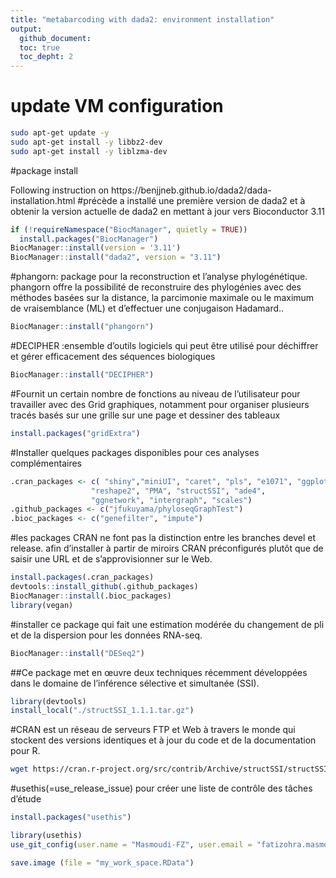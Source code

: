 ```yaml
---
title: "metabarcoding with dada2: environment installation"
output:
  github_document:
  toc: true
  toc_depht: 2
---
```


# update VM configuration
``` bash
sudo apt-get update -y 
sudo apt-get install -y libbz2-dev
sudo apt-get install -y liblzma-dev
```

#package install

Following instruction on https://benjjneb.github.io/dada2/dada-installation.html
#précède a installé une première version de dada2 et à obtenir la version actuelle de dada2 en mettant à jour vers Bioconductor 3.11 

```r
if (!requireNamespace("BiocManager", quietly = TRUE))
  install.packages("BiocManager")
BiocManager::install(version = '3.11')
BiocManager::install("dada2", version = "3.11")
```

#phangorn: package pour la reconstruction et l'analyse phylogénétique. phangorn offre la possibilité de reconstruire des phylogénies avec des méthodes basées sur la distance, la parcimonie maximale ou le maximum de vraisemblance (ML) et d'effectuer une conjugaison Hadamard..

```r
BiocManager::install("phangorn")
```

#DECIPHER :ensemble d'outils logiciels qui peut être utilisé pour déchiffrer et gérer efficacement des séquences biologiques
```r
BiocManager::install("DECIPHER")
```

#Fournit un certain nombre de fonctions au niveau de l'utilisateur pour travailler avec des Grid graphiques, notamment pour organiser plusieurs tracés basés sur une grille sur une page et dessiner des tableaux
```r
install.packages("gridExtra")
```

#Installer quelques packages disponibles pour ces analyses complémentaires
```r
.cran_packages <- c( "shiny","miniUI", "caret", "pls", "e1071", "ggplot2", "randomForest", "dplyr", "ggrepel", "nlme", "devtools",
                  "reshape2", "PMA", "structSSI", "ade4",
                  "ggnetwork", "intergraph", "scales")
.github_packages <- c("jfukuyama/phyloseqGraphTest")
.bioc_packages <- c("genefilter", "impute")
```

#les packages CRAN ne font pas la distinction entre les branches devel et release. afin  d'installer à partir de miroirs CRAN préconfigurés plutôt que de saisir une URL et de s'approvisionner sur le Web.
```r
install.packages(.cran_packages)
devtools::install_github(.github_packages)
BiocManager::install(.bioc_packages)
library(vegan)
```

#installer ce package qui fait une estimation modérée du changement de pli et de la dispersion pour les données RNA-seq.
```r
BiocManager::install("DESeq2")
```

##Ce package met en œuvre deux techniques récemment développées dans le domaine de l'inférence sélective et simultanée (SSI).
```r
library(devtools)
install_local("./structSSI_1.1.1.tar.gz")
```
#CRAN est un réseau de serveurs FTP et Web à travers le monde qui stockent des versions identiques et à jour du code et de la documentation pour R.
```bash
wget https://cran.r-project.org/src/contrib/Archive/structSSI/structSSI_1.1.1.tar.gz
```

#usethis(=use_release_issue) pour créer une liste de contrôle des tâches d'étude
```r
install.packages("usethis")
```

```r
library(usethis)
use_git_config(user.name = "Masmoudi-FZ", user.email = "fatizohra.masmoudi@gmail.com")
```

```r
save.image (file = "my_work_space.RData")
```

